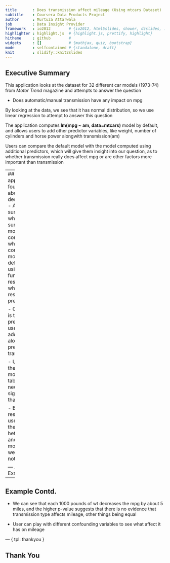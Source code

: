 ```yaml
---
title       : Does transmission affect mileage (Using mtcars Dataset)
subtitle    : Coursera Data Products Project
author      : Murtuza Attarwala
job         : Data Insight Provider
framework   : io2012        # {io2012, html5slides, shower, dzslides, ...}
highlighter : highlight.js  # {highlight.js, prettify, highlight}
hitheme     : github        # 
widgets     : []            # {mathjax, quiz, bootstrap}
mode        : selfcontained # {standalone, draft}
knit        : slidify::knit2slides
---
```

## Executive Summary

This application looks at the dataset for 32 different car models (1973-74) from *Motor Trend* magazine and attempts to answer the question  

  - Does automatic/manual transmission have any impact on mpg

By looking at the data, we see that it has normal distribution, so we use linear regression to attempt to answer this question  

The application computes **lm(mpg ~ am, data=mtcars)** model by default, and allows users to add other predictor variables, like weight, number of cylinders and horse power alongwith transmission(am)  

Users can compare the default model with the model computed using additional predictors, which will give them insight into our question, as to whether transmission really does affect mpg or are other factors more important than transmission

---
## How to use the app
- The app has four tabs
  - An about tab briefly describing the app
  - A model summary tab, which shows the summary of the model
  - A model comparison tab, which let's users compare the model with the default model using anova function
  - The residuals plot tab, which plots the residuals vs the predicted values
  
- On the left panel is the set of predictors that the user can select to add to the model, alongside default predictor of transmission(am)

- User can look at the p-value in the model comparison tab, to see if the new model is significantly better than the default

- By looking at the residuals plot the user can verify if there is any heteroskedasticity, and whether linear model will work well for the data or not

--- .smallcode
## Example
```r
library(knitr)
library(datasets)
data(mtcars)
hook1 <- function(x){ gsub("```\n*```r*\n*", "", x) }
hook2 <- function(x){ gsub("```\n+```\n", "", x) }
knit_hooks$set(document = hook2)
```
- A quick look at the fuel efficiency based on on transmission alone suggests that on average manual transmission gives 7 more miles per gallon
```r
fit1 <- lm(mpg~am, data=mtcars)
summary(fit1)$coeff
```
- Now let's see what happens when we add other confounding variables like wt, which we suspect can impact mpg
```r
fit2 <- lm(mpg~am+wt, data=mtcars)
summary(fit2)$coeff
```

---
## Example Contd.
- We can see that each 1000 pounds of wt decreases the mpg by about 5 miles, and the higher p-value suggests that there is no evidence that transmission type affects mileage, other things being equal

- User can play with different confounding variables to see what affect it has on mileage

--- {
 tpl: thankyou
}

## Thank You
